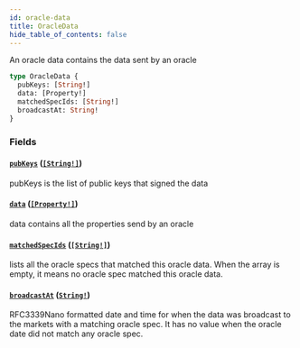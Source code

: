 ```yaml
---
id: oracle-data
title: OracleData
hide_table_of_contents: false
---
```



An oracle data contains the data sent by an oracle

```graphql
type OracleData {
  pubKeys: [String!]
  data: [Property!]
  matchedSpecIds: [String!]
  broadcastAt: String!
}
```


### Fields

#### [`pubKeys`](#) ([`[String!]`](/docs/mainnet/graphql/scalars/string))

pubKeys is the list of public keys that signed the data


#### [`data`](#) ([`[Property!]`](/docs/mainnet/graphql/objects/property))

data contains all the properties send by an oracle


#### [`matchedSpecIds`](#) ([`[String!]`](/docs/mainnet/graphql/scalars/string))

lists all the oracle specs that matched this oracle data.
When the array is empty, it means no oracle spec matched this oracle data.


#### [`broadcastAt`](#) ([`String!`](/docs/mainnet/graphql/scalars/string))

RFC3339Nano formatted date and time for when the data was broadcast to the markets
with a matching oracle spec.
It has no value when the oracle date did not match any oracle spec.




